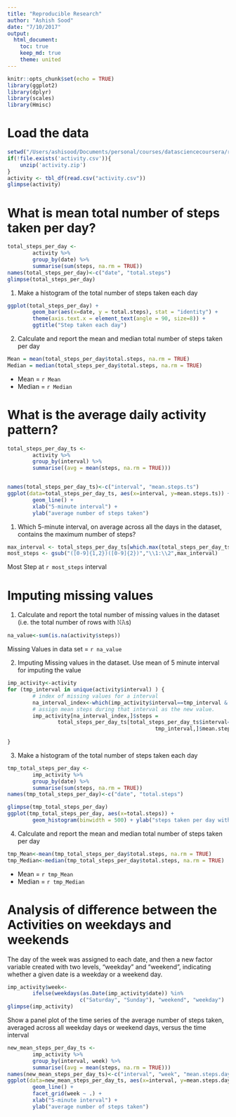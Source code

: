 ```yaml
---
title: "Reproducible Research"
author: "Ashish Sood"
date: "7/10/2017"
output:
  html_document:
    toc: true
    keep_md: true
    theme: united
---
```


```r
knitr::opts_chunk$set(echo = TRUE)
library(ggplot2)
library(dplyr)
library(scales)
library(Hmisc)
```

# Load the data
``` r
setwd("/Users/ashisood/Documents/personal/courses/datasciencecoursera/reproducible research/week2")
if(!file.exists('activity.csv')){
    unzip('activity.zip')
}
activity <- tbl_df(read.csv("activity.csv"))
glimpse(activity)
```

# What is mean total number of steps taken per day?
```r
total_steps_per_day <-
        activity %>%
        group_by(date) %>%
        summarise(sum(steps, na.rm = TRUE))
names(total_steps_per_day)<-c("date", "total.steps")
glimpse(total_steps_per_day)
```

1. Make a histogram of the total number of steps taken each day
```r
ggplot(total_steps_per_day) +
        geom_bar(aes(x=date, y = total.steps), stat = "identity") +
        theme(axis.text.x = element_text(angle = 90, size=8)) +
        ggtitle("Step taken each day")
```

2. Calculate and report the mean and median total number of steps taken per day
```r
Mean = mean(total_steps_per_day$total.steps, na.rm = TRUE)
Median = median(total_steps_per_day$total.steps, na.rm = TRUE)
```
- Mean = `r Mean`
- Median = `r Median`

# What is the average daily activity pattern?

```r
total_steps_per_day_ts <-
        activity %>%
        group_by(interval) %>%
        summarise((avg = mean(steps, na.rm = TRUE)))


names(total_steps_per_day_ts)<-c("interval", "mean.steps.ts")
ggplot(data=total_steps_per_day_ts, aes(x=interval, y=mean.steps.ts)) +
        geom_line() +
        xlab("5-minute interval") +
        ylab("average number of steps taken") 
```

1. Which 5-minute interval, on average across all the days in the dataset, contains the maximum number of steps?
```r
max_interval <- total_steps_per_day_ts[which.max(total_steps_per_day_ts$mean.steps.ts),]$interval
most_steps <- gsub("([0-9]{1,2})([0-9]{2})","\\1:\\2",max_interval)
```
Most Step at `r most_steps` interval

# Imputing missing values
1. Calculate and report the total number of missing values in the dataset (i.e. the total number of rows with 𝙽𝙰s)
```r
na_value<-sum(is.na(activity$steps))
```
Missing Values in data set = `r na_value`

2. Imputing Missing values in the dataset. Use mean of 5 minute interval for imputing the value
```r
imp_activity<-activity
for (tmp_interval in unique(activity$interval) ) {
        # index of missing values for a interval
        na_interval_index<-which(imp_activity$interval==tmp_interval & is.na(imp_activity$steps))
        # assign mean steps during that interval as the new value.
        imp_activity[na_interval_index,]$steps = 
                total_steps_per_day_ts[total_steps_per_day_ts$interval==
                                               tmp_interval,]$mean.steps.ts
        
}
```

3. Make a histogram of the total number of steps taken each day
```r
tmp_total_steps_per_day <-
        imp_activity %>%
        group_by(date) %>%
        summarise(sum(steps, na.rm = TRUE))
names(tmp_total_steps_per_day)<-c("date", "total.steps")

glimpse(tmp_total_steps_per_day)
ggplot(tmp_total_steps_per_day, aes(x=total.steps)) +
        geom_histogram(binwidth = 500) + ylab("steps taken per day with binwidth = 500")
```

4. Calculate and report the mean and median total number of steps taken per day

```r
tmp_Mean<-mean(tmp_total_steps_per_day$total.steps, na.rm = TRUE)
tmp_Median<-median(tmp_total_steps_per_day$total.steps, na.rm = TRUE)
```
- Mean = `r tmp_Mean`
- Median = `r tmp_Median`

# Analysis of difference between the Activities on weekdays and weekends
The day of the week was assigned to each date, and then a new factor variable created with two levels, “weekday” and “weekend”, indicating whether a given date is a weekday or a weekend day.

```r
imp_activity$week<-
        ifelse(weekdays(as.Date(imp_activity$date)) %in% 
                       c("Saturday", "Sunday"), "weekend", "weekday")
glimpse(imp_activity)
```

Show a panel plot of the time series of the average number of steps taken, averaged across all weekday days or weekend days, versus the time interval
```r
new_mean_steps_per_day_ts <-
        imp_activity %>%
        group_by(interval, week) %>%
        summarise((avg = mean(steps, na.rm = TRUE)))
names(new_mean_steps_per_day_ts)<-c("interval", "week", "mean.steps.day.ts")
ggplot(data=new_mean_steps_per_day_ts, aes(x=interval, y=mean.steps.day.ts)) +
        geom_line() +
        facet_grid(week ~ .) +
        xlab("5-minute interval") +
        ylab("average number of steps taken")
```
